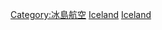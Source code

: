 {{Commonscat|Airports in Iceland}}

[[Category:冰島航空|Category:冰島航空]]
[[Category:歐洲機場|Iceland]]
[[Category:各国机场|Iceland]]